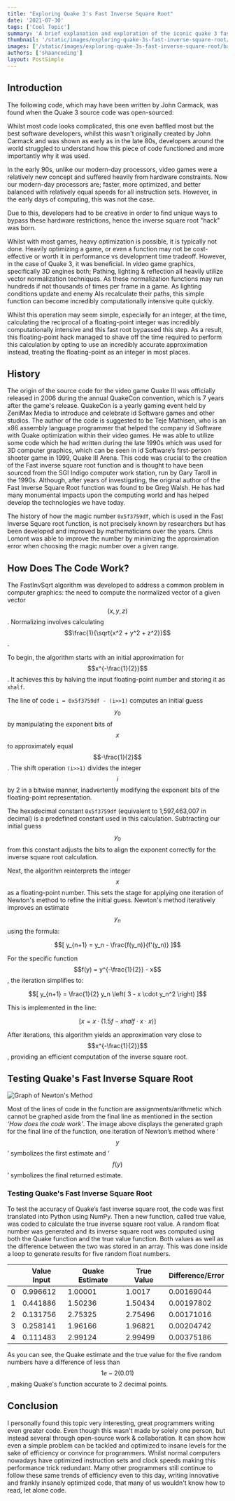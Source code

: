 ```yaml
---
title: "Exploring Quake 3's Fast Inverse Square Root"
date: '2021-07-30'
tags: ['Cool Topic']
summary: 'A brief explanation and exploration of the iconic quake 3 fast inverse square root.'
thumbnail: '/static/images/exploring-quake-3s-fast-inverse-square-root/banner.jpg'
images: ['/static/images/exploring-quake-3s-fast-inverse-square-root/banner.jpg']
authors: ['shaancoding']
layout: PostSimple
---
```


## Introduction

The following code, which may have been written by John Carmack, was found when the Quake 3 source code was open-sourced:

<CodeBlock
    src="exploring-quake-3s-fast-inverse-square-root/fast-inverse-square-root"
    title="Fast Inverse Square Root Function"
    language="c"
/>

Whilst most code looks complicated, this one even baffled most but the best software developers, whilst this wasn't originally created by John Carmack and was shown as early as in the late 80s, developers around the world struggled to understand how this piece of code functioned and more importantly why it was used.

In the early 90s, unlike our modern-day processors, video games were a relatively new concept and suffered heavily from hardware constraints. Now our modern-day processors are; faster, more optimized, and better balanced with relatively equal speeds for all instruction sets. However, in the early days of computing, this was not the case.

Due to this, developers had to be creative in order to find unique ways to bypass these hardware restrictions, hence the inverse square root "hack" was born.

Whilst with most games, heavy optimization is possible, it is typically not done. Heavily optimizing a game, or even a function may not be cost-effective or worth it in performance vs development time tradeoff. However, in the case of Quake 3, it was beneficial. In video game graphics, specifically 3D engines both; Pathing, lighting & reflection all heavily utilize vector normalization techniques. As these normalization functions may run hundreds if not thousands of times per frame in a game. As lighting conditions update and enemy AIs recalculate their paths, this simple function can become incredibly computationally intensive quite quickly.

Whilst this operation may seem simple, especially for an integer, at the time, calculating the reciprocal of a floating-point integer was incredibly computationally intensive and this fast root bypassed this step. As a result, this floating-point hack managed to shave off the time required to perform this calculation by opting to use an incredibly accurate approximation instead, treating the floating-point as an integer in most places.

## History

The origin of the source code for the video game Quake III was officially released in 2006 during the annual QuakeCon convention, which is 7 years after the game's release. QuakeCon is a yearly gaming event held by ZeniMax Media to introduce and celebrate id Software games and other studios. The author of the code is suggested to be Teje Mathisen, who is an x86 assembly language programmer that helped the company id Software with Quake optimization within their video games. He was able to utilize some code which he had written during the late 1990s which was used for 3D computer graphics, which can be seen in id Software’s first-person shooter game in 1999, Quake III Arena. This code was crucial to the creation of the Fast inverse square root function and is thought to have been sourced from the SGI Indigo computer work station, run by Gary Taroll in the 1990s. Although, after years of investigating, the original author of the Fast Inverse Square Root function was found to be Greg Walsh. He has had many monumental impacts upon the computing world and has helped develop the technologies we have today.

The history of how the magic number `0x5f3759df`, which is used in the Fast Inverse Square root function, is not precisely known by researchers but has been developed and improved by mathematicians over the years. Chris Lomont was able to improve the number by minimizing the approximation error when choosing the magic number over a given range.

## How Does The Code Work?

The FastInvSqrt algorithm was developed to address a common problem in computer graphics: the need to compute the normalized vector of a given vector $$(x, y, z)$$. Normalizing involves calculating $$\frac{1}{\sqrt{x^2 + y^2 + z^2}}$$.

To begin, the algorithm starts with an initial approximation for $$x^{-\frac{1}{2}}$$. It achieves this by halving the input floating-point number and storing it as `xhalf`.

The line of code `i = 0x5f3759df - (i>>1)` computes an initial guess $$y_0$$ by manipulating the exponent bits of $$x$$ to approximately equal $$-\frac{1}{2}$$. The shift operation `(i>>1)` divides the integer $$i$$ by 2 in a bitwise manner, inadvertently modifying the exponent bits of the floating-point representation.

The hexadecimal constant `0x5f3759df` (equivalent to 1,597,463,007 in decimal) is a predefined constant used in this calculation. Subtracting our initial guess $$y_0$$ from this constant adjusts the bits to align the exponent correctly for the inverse square root calculation.

Next, the algorithm reinterprets the integer $$x$$ as a floating-point number. This sets the stage for applying one iteration of Newton's method to refine the initial guess. Newton's method iteratively improves an estimate $$y_n$$ using the formula:

$$[ y_{n+1} = y_n - \frac{f(y_n)}{f'(y_n)} ]$$

For the specific function $$f(y) = y^{-\frac{1}{2}} - x$$, the iteration simplifies to:

$$[ y_{n+1} = \frac{1}{2} y_n \left( 3 - x \cdot y_n^2 \right) ]$$

This is implemented in the line:

$$[ x = x \cdot (1.5f - xhalf \cdot x \cdot x) ]$$

After iterations, this algorithm yields an approximation very close to $$x^{-\frac{1}{2}}$$, providing an efficient computation of the inverse square root.

## Testing Quake's Fast Inverse Square Root

![Graph of Newton's Method](/static/images/exploring-quake-3s-fast-inverse-square-root/newtonsMethod.png)

Most of the lines of code in the function are assignments/arithmetic which cannot be graphed aside from the final line as mentioned in the section _‘How does the code work’_. The image above displays the generated graph for the final line of the function, one iteration of Newton’s method where ‘$$y$$’ symbolizes the first estimate and ‘$$f(y)$$’ symbolizes the final returned estimate.

### Testing Quake's Fast Inverse Square Root

To test the accuracy of Quake’s fast inverse square root, the code was first translated into Python using NumPy. Then a new function, called true value, was coded to calculate the true inverse square root value. A random float number was generated and its inverse square root was computed using both the Quake function and the true value function. Both values as well as the difference between the two was stored in an array. This was done inside a loop to generate results for five random float numbers.

<CodeBlock
    src="exploring-quake-3s-fast-inverse-square-root/python-benchmarks"
    title="Python Benchmarks"
    language="python"
/>

|     | Value Input | Quake Estimate | True Value | Difference/Error |
| --- | ----------- | -------------- | ---------- | ---------------- |
| 0   | 0.996612    | 1.00001        | 1.0017     | 0.00169044       |
| 1   | 0.441886    | 1.50236        | 1.50434    | 0.00197802       |
| 2   | 0.131756    | 2.75325        | 2.75496    | 0.00171016       |
| 3   | 0.258141    | 1.96166        | 1.96821    | 0.00204742       |
| 4   | 0.111483    | 2.99124        | 2.99499    | 0.00375186       |

As you can see, the Quake estimate and the true value for the five random numbers have a difference of less than $$1e-2 (0.01)$$, making Quake's function accurate to 2 decimal points.

## Conclusion

I personally found this topic very interesting, great programmers writing even greater code. Even though this wasn't made by solely one person, but instead several through open-source work & collaboration. It can show how even a simple problem can be tackled and optimized to insane levels for the sake of efficiency or convince for programmers. Whilst normal computers nowadays have optimized instruction sets and clock speeds making this performance trick redundant. Many other programmers still continue to follow these same trends of efficiency even to this day, writing innovative and frankly insanely optimized code, that many of us wouldn't know how to read, let alone code.
